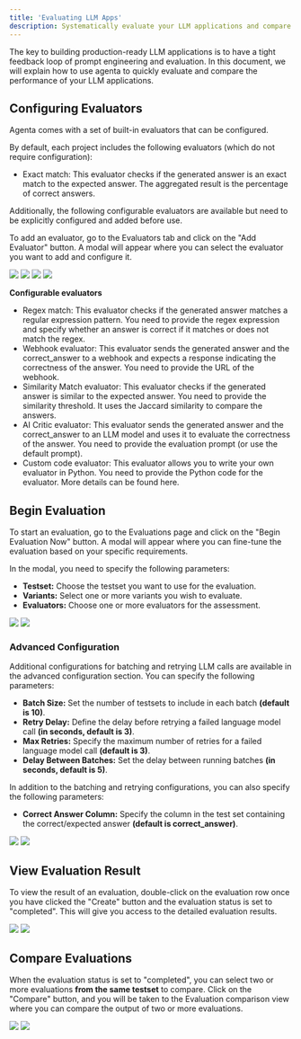 ```yaml
---
title: 'Evaluating LLM Apps'
description: Systematically evaluate your LLM applications and compare their performance.
---
```


The key to building production-ready LLM applications is to have a tight feedback loop of prompt engineering and evaluation. In this document, we will explain how to use agenta to quickly evaluate and compare the performance of your LLM applications.
 
## Configuring Evaluators

Agenta comes with a set of built-in evaluators that can be configured. 

By default, each project includes the following evaluators (which do not require configuration):
- Exact match: This evaluator checks if the generated answer is an exact match to the expected answer. The aggregated result is the percentage of correct answers.

Additionally, the following configurable evaluators are available but need to be explicitly configured  and added before use.

To add an evaluator, go to the Evaluators tab and click on the "Add Evaluator" button. A modal will appear where you can select the evaluator you want to add and configure it.

<img className="dark:hidden" src="/images/basic_guides/15_accessing_evaluator_page_light.png" />
<img className="hidden dark:block" src="/images/basic_guides/15_accessing_evaluator_page_dark.png" />

<img className="dark:hidden" src="/images/basic_guides/16_new_evaluator_modal_light.png" />
<img className="hidden dark:block" src="/images/basic_guides/16_new_evaluator_modal_dark.png" />

**Configurable evaluators**
- Regex match: This evaluator checks if the generated answer matches a regular expression pattern. You need to provide the regex expression and specify whether an answer is correct if it matches or does not match the regex.
- Webhook evaluator: This evaluator sends the generated answer and the correct_answer to a webhook and expects a response indicating the correctness of the answer. You need to provide the URL of the webhook.
- Similarity Match evaluator: This evaluator checks if the generated answer is similar to the expected answer. You need to provide the similarity threshold. It uses the Jaccard similarity to compare the answers.
- AI Critic evaluator: This evaluator sends the generated answer and the correct_answer to an LLM model and uses it to evaluate the correctness of the answer. You need to provide the evaluation prompt (or use the default prompt).
- Custom code evaluator: This evaluator allows you to write your own evaluator in Python. You need to provide the Python code for the evaluator. More details can be found here.


## Begin Evaluation
To start an evaluation, go to the Evaluations page and click on the "Begin Evaluation Now" button. A modal will appear where you can fine-tune the evaluation based on your specific requirements.

In the modal, you need to specify the following parameters:

- <b>Testset:</b> Choose the testset you want to use for the evaluation.
- <b>Variants:</b> Select one or more variants you wish to evaluate.
- <b>Evaluators:</b> Choose one or more evaluators for the assessment.

<img className="dark:hidden" src="/images/basic_guides/17_begin_evaluation_modal_light.png" />
<img className="hidden dark:block" src="/images/basic_guides/17_begin_evaluation_modal_dark.png" />

### Advanced Configuration
Additional configurations for batching and retrying LLM calls are available in the advanced configuration section. You can specify the following parameters:

- <b>Batch Size:</b> Set the number of testsets to include in each batch <b>(default is 10)</b>.
- <b>Retry Delay:</b> Define the delay before retrying a failed language model call <b>(in seconds, default is 3)</b>.
- <b>Max Retries:</b> Specify the maximum number of retries for a failed language model call <b>(default is 3)</b>.
- <b>Delay Between Batches:</b> Set the delay between running batches <b>(in seconds, default is 5)</b>.

In addition to the batching and retrying configurations, you can also specify the following parameters:
- <b>Correct Answer Column:</b> Specify the column in the test set containing the correct/expected answer <b>(default is correct_answer)</b>.

<img className="dark:hidden" src="/images/basic_guides/18_begin_evaluation_modal_advanced_config_light.png" />
<img className="hidden dark:block" src="/images/basic_guides/18_begin_evaluation_modal_advanced_config_dark.png" />

## View Evaluation Result
To view the result of an evaluation, double-click on the evaluation row once you have clicked the "Create" button and the evaluation status is set to "completed". This will give you access to the detailed evaluation results.

<img className="dark:hidden" src="/images/basic_guides/19_view_evaluation_result_light.png" />
<img className="hidden dark:block" src="/images/basic_guides/19_view_evaluation_result_dark.png" />

## Compare Evaluations
When the evaluation status is set to "completed", you can select two or more evaluations <b>from the same testset</b> to compare. Click on the "Compare" button, and you will be taken to the Evaluation comparison view where you can compare the output of two or more evaluations.

<img className="dark:hidden" src="/images/basic_guides/20_evaluation_comparison_view_light.png" />
<img className="hidden dark:block" src="/images/basic_guides/20_evaluation_comparison_view_dark.png" />

